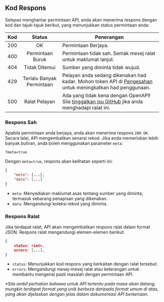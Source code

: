 ## Kod Respons

Selepas menghantar permintaan API, anda akan menerima respons dengan kod dan tajuk-tajuk berikut, yang menunjukkan status permintaan anda:

| Kod |          Status           | Penerangan                                                                                                                                                                                          |
| :-: | :-----------------------: | --------------------------------------------------------------------------------------------------------------------------------------------------------------------------------------------------- |
| 200 |            OK             | Permintaan Berjaya.                                                                                                                                                                                 |
| 400 |     Permintaan Buruk      | Permintaan tidak sah. Semak mesej ralat untuk maklumat lanjut.                                                                                                                                      |
| 404 |       Tidak Ditemui       | Sumber yang diminta tidak wujud.                                                                                                                                                                    |
| 429 | Terlalu Banyak Permintaan | Pelayan anda sedang dikenakan had kadar. Mohon token API di [Pengesahan](authentication) untuk meningkatkan had penggunaan.                                                                         |
| 500 |       Ralat Pelayan       | Ada yang tidak kena dengan OpenAPI! Sila [tinggalkan isu GitHub](https://github.com/data-gov-my/datagovmy-openapi/issues/new?title=500%20Internal%20Server%20Error) jika anda menghadapi ralat ini. |

### Respons Sah

Apabila permintaan anda berjaya, anda akan menerima respons `200 OK`. Secara lalai, API mengembalikan senarai rekod.
Jika anda memerlukan lebih banyak butiran, anda boleh menggunakan parameter `meta`:

```http
?meta=true
```

Dengan `meta=true`, respons akan kelihatan seperti ini:

```json
{
    "meta": {...},
    "data": [...]
}
```

- `meta`: Menyediakan maklumat asas tentang sumber yang diminta, termasuk sebarang penapisan yang dikenakan.
- `data`: Mengandungi koleksi rekod yang diminta.

### Respons Ralat

Jika terdapat ralat, API akan mengembalikan respons ralat dalam format JSON. Respons ralat mengandungi elemen-elemen berikut:

```json
{
    status: <int>,
    errors: [...],
}
```

- `status`: Menunjukkan kod respons yang berkaitan dengan ralat tersebut.
- `errors`: Mengandungi mesej-mesej ralat atau keterangan untuk membantu mengenal pasti masalah dengan permintaan API.

_\*Sila ambil perhatian bahawa untuk API tertentu pada masa akan datang, mungkin terdapat format yang unik berbeza daripada format umum di atas, yang akan dijelaskan dengan jelas dalam dokumentasi API berkenaan._
